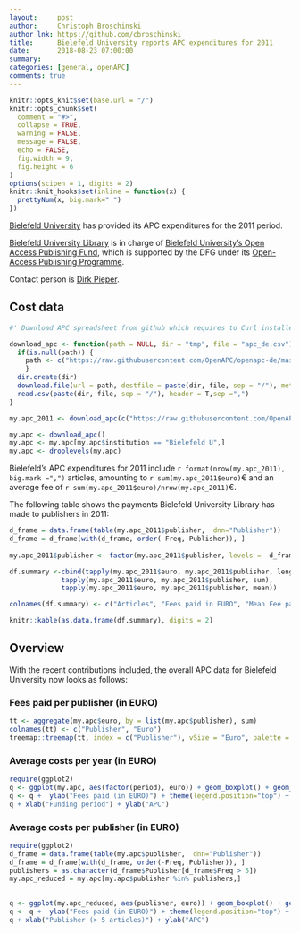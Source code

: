 ```yaml
---
layout:     post
author:     Christoph Broschinski
author_lnk: https://github.com/cbroschinski
title:      Bielefeld University reports APC expenditures for 2011
date:       2018-08-23 07:00:00
summary:    
categories: [general, openAPC]
comments: true
---
```



```r
knitr::opts_knit$set(base.url = "/")
knitr::opts_chunk$set(
  comment = "#>",
  collapse = TRUE,
  warning = FALSE, 
  message = FALSE,
  echo = FALSE,
  fig.width = 9,
  fig.height = 6
)
options(scipen = 1, digits = 2)
knitr::knit_hooks$set(inline = function(x) {
  prettyNum(x, big.mark=" ")
})
```
[Bielefeld University](https://www.uni-bielefeld.de) has provided its APC expenditures for the 2011 period.

[Bielefeld University Library](http://www.ub.uni-bielefeld.de/english/) is in charge of [Bielefeld University's Open Access Publishing Fund](http://oa.uni-bielefeld.de/en/publikationsfonds.html), which is supported by the DFG under its [Open-Access Publishing Programme](http://www.dfg.de/en/research_funding/programmes/infrastructure/lis/funding_opportunities/open_access/).

Contact person is [Dirk Pieper](<mailto:oa.ub@uni-bielefeld.de>).

## Cost data

```r
#' Download APC spreadsheet from github which requires to Curl installed

download_apc <- function(path = NULL, dir = "tmp", file = "apc_de.csv"){
  if(is.null(path)) {
    path <- c("https://raw.githubusercontent.com/OpenAPC/openapc-de/master/data/apc_de.csv")
    } 
  dir.create(dir) 
  download.file(url = path, destfile = paste(dir, file, sep = "/"), method = "curl")
  read.csv(paste(dir, file, sep = "/"), header = T,sep =",")
}

my.apc_2011 <- download_apc(c("https://raw.githubusercontent.com/OpenAPC/openapc-de/master/data/unibi/unibi_2011_enriched.csv"))

my.apc <- download_apc()
my.apc <- my.apc[my.apc$institution == "Bielefeld U",]
my.apc <- droplevels(my.apc)
```

Bielefeld's APC expenditures for 2011 include `r format(nrow(my.apc_2011), big.mark =",")` articles, amounting to `r sum(my.apc_2011$euro)`€ and an average fee of `r sum(my.apc_2011$euro)/nrow(my.apc_2011)`€.

The following table shows the payments Bielefeld University Library has made to publishers in 2011:

```r
d_frame = data.frame(table(my.apc_2011$publisher,  dnn="Publisher"))                 
d_frame = d_frame[with(d_frame, order(-Freq, Publisher)), ]                                           
                                    
my.apc_2011$publisher <- factor(my.apc_2011$publisher, levels =  d_frame$Publisher)

df.summary <-cbind(tapply(my.apc_2011$euro, my.apc_2011$publisher, length),
             tapply(my.apc_2011$euro, my.apc_2011$publisher, sum),
             tapply(my.apc_2011$euro, my.apc_2011$publisher, mean))

colnames(df.summary) <- c("Articles", "Fees paid in EURO", "Mean Fee paid")

knitr::kable(as.data.frame(df.summary), digits = 2)
```

## Overview

With the recent contributions included, the overall APC data for Bielefeld University now looks as follows:

### Fees paid per publisher (in EURO)

```r
tt <- aggregate(my.apc$euro, by = list(my.apc$publisher), sum)
colnames(tt) <- c("Publisher", "Euro")
treemap::treemap(tt, index = c("Publisher"), vSize = "Euro", palette = "Paired")
```

###  Average costs per year (in EURO)

```r
require(ggplot2)
q <- ggplot(my.apc, aes(factor(period), euro)) + geom_boxplot() + geom_point()
q <- q +  ylab("Fees paid (in EURO)") + theme(legend.position="top") + theme_bw(base_size = 18)
q + xlab("Funding period") + ylab("APC")
```

###  Average costs per publisher (in EURO)

```r
require(ggplot2)
d_frame = data.frame(table(my.apc$publisher,  dnn="Publisher"))                 
d_frame = d_frame[with(d_frame, order(-Freq, Publisher)), ]
publishers = as.character(d_frame$Publisher[d_frame$Freq > 5])
my.apc_reduced = my.apc[my.apc$publisher %in% publishers,]

  
q <- ggplot(my.apc_reduced, aes(publisher, euro)) + geom_boxplot() + geom_point()
q <- q +  ylab("Fees paid (in EURO)") + theme(legend.position="top") + theme_bw(base_size = 18) + coord_flip()
q + xlab("Publisher (> 5 articles)") + ylab("APC")
```
